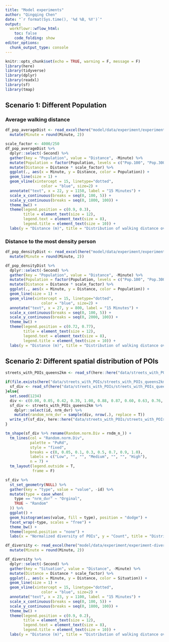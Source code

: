 ```yaml
---
title: "Model experiments"
author: "Qingqing Chen"
date: "`r format(Sys.time(), '%d %B, %Y')`"
output:
  workflowr::wflow_html:
    toc: false
    code_folding: show
editor_options:
  chunk_output_type: console
---
```


```r
knitr::opts_chunk$set(echo = TRUE, warning = F, message = F)
library(here)
library(tidyverse)
library(dplyr)
library(readxl)
library(sf)
library(tmap)
```


## Scenario 1: Different Population 

### Average walking distance
```r
df_pop_averageDist <- read_excel(here("model/data/experiment/experiment-population-averageDist.xlsx"), sheet = "averageDist") %>% 
  mutate(Minute = round(Minute, 2))
```


```r
scale_factor <- 4000/250
df_pop_averageDist %>% 
  dplyr::select(-Second) %>% 
  gather(key = "Population", value = "Distance", -Minute) %>% 
  mutate(Population = factor(Population, levels = c("Pop.100", "Pop.300", "Pop.500", "Pop.700", "Pop.900", "Pop.1000"))) %>% 
  mutate(Distance = Distance * scale_factor) %>% 
  ggplot(., aes(x = Minute, y = Distance, color = Population)) +
  geom_line(size = 1) +
  geom_vline(xintercept = 15, linetype="dotted", 
                color = "blue", size=2) +
  annotate("text", x = 22, y = 1150, label = "15 Minutes") +
  scale_x_continuous(breaks = seq(0, 100, 5)) +
  scale_y_continuous(breaks = seq(0, 1800, 100)) + 
  theme_bw() +
  theme(legend.position = c(0.9, 0.3), 
        title = element_text(size = 12),
        legend.text = element_text(size = 8),
        legend.title = element_text(size = 10)) +
  labs(y = "Distance (m)", title = "Distribution of walking distance over time by different population sizes", caption = "Distance is measured based on the average distance of all agents")
```

### Distance to the most density person

```r
df_pop_densityDist <- read_excel(here("model/data/experiment/experiment-population-densityDist.xlsx"), sheet = "densityDist") %>% 
  mutate(Minute = round(Minute, 2))
```


```r
df_pop_densityDist %>% 
  dplyr::select(-Second) %>% 
  gather(key = "Population", value = "Distance", -Minute) %>% 
  mutate(Population = factor(Population, levels = c("Pop.100", "Pop.300", "Pop.500", "Pop.700", "Pop.900", "Pop.1000"))) %>% 
  mutate(Distance = Distance * scale_factor) %>% 
  ggplot(., aes(x = Minute, y = Distance, color = Population)) +
  geom_line(size = 1) +
  geom_vline(xintercept = 15, linetype="dotted", 
                color = "blue", size=2) +
  annotate("text", x = 27, y = 800, label = "15 Minutes") +
  scale_x_continuous(breaks = seq(0, 100, 5)) +
  scale_y_continuous(breaks = seq(0, 2000, 100)) + 
  theme_bw() +
  theme(legend.position = c(0.72, 0.77), 
        title = element_text(size = 12),
        legend.text = element_text(size = 8),
        legend.title = element_text(size = 10)) +
  labs(y = "Distance (m)", title = "Distribution of walking distance over time by different population sizes", caption = "Distance is measured based on the most density agent")
```


## Scenario 2: Different spatial distribution of POIs

```r
streets_with_POIs_queens2km <- read_sf(here::here("data/streets_with_POIs/streets_with_POIs_queens2km.shp"))

if(file.exists(here("data/streets_with_POIs/streets_with_POIs_queens2km_updated.shp"))){
  sf_div <- read_sf(here("data/streets_with_POIs/streets_with_POIs_queens2km_updated.shp"))
}else{
  set.seed(1234)
  div <- c(0.00, 0.05, 0.42, 0.39, 1.00, 0.88, 0.87, 0.60, 0.63, 0.76, 0.79)
  sf_div <- streets_with_POIs_queens2km %>% 
    dplyr::select(id, nrm_dvr) %>% 
    mutate(random_nrm_dvr = sample(div, nrow(.), replace = T))
  write_sf(sf_div, here::here("data/streets_with_POIs/streets_with_POIs_queens2km_updated.shp"))
}

tm_shape(sf_div %>% rename(Random.norm.Div = rndm_n_)) +
  tm_lines(col = "Random.norm.Div", 
           palette = "PuRd", 
           style = "fixed", 
           breaks = c(0, 0.05, 0.1, 0.3, 0.5, 0.7, 0.9, 1.0), 
           labels = c("Low", "", "", "Medium", "", "", "High"),
           n = 7) +
  tm_layout(legend.outside = T, 
            frame = F)

sf_div %>% 
  st_set_geometry(NULL) %>% 
  gather(key = "type", value = "value", -id) %>% 
  mutate(type = case_when(
    type == "nrm_dvr" ~ "Orginal", 
    TRUE ~ "Random"
  )) %>% 
  ggplot() +
  geom_histogram(aes(value, fill = type), position = "dodge") +
  facet_wrap(~type, scales = "free") +
  theme_bw() +
  theme(legend.position = "none") +
  labs(x = "Normalized diversity of POIs", y = "Count", title = "Distribution of normalized diversity of POIs")
```


```r
df_diversity <- read_excel(here("model/data/experiment/experiment-diversity.xlsx"), sheet = "diversity") %>% 
  mutate(Minute = round(Minute, 2))
```

```r
df_diversity %>% 
  dplyr::select(-Second) %>% 
  gather(key = "Situation", value = "Distance", -Minute) %>% 
  mutate(Distance = Distance * scale_factor) %>% 
  ggplot(., aes(x = Minute, y = Distance, color = Situation)) +
  geom_line(size = 1) +
  geom_vline(xintercept = 15, linetype="dotted", 
                color = "blue", size=2) +
  annotate("text", x = 23, y = 1100, label = "15 Minutes") +
  scale_x_continuous(breaks = seq(0, 100, 5)) +
  scale_y_continuous(breaks = seq(0, 1800, 100)) + 
  theme_bw() +
  theme(legend.position = c(0.9, 0.2), 
        title = element_text(size = 12),
        legend.text = element_text(size = 8),
        legend.title = element_text(size = 10)) +
  labs(y = "Distance (m)", title = "Distribution of walking distance over time under different situations", caption = "Distance is measured based on the average distance of all agents")
```


